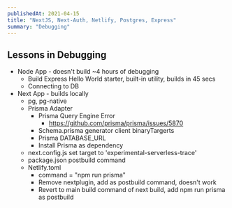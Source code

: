 ```yaml
---
publishedAt: 2021-04-15
title: "NextJS, Next-Auth, Netlify, Postgres, Express"
summary: "Debugging"
---
```


## Lessons in Debugging

-   Node App - doesn't build ~4 hours of debugging
    -   Build Express Hello World starter, built-in utility, builds in 45 secs
    -   Connecting to DB
-   Next App - builds locally
    -   pg, pg-native
    -   Prisma Adapter
        -   Prisma Query Engine Error
            -   https://github.com/prisma/prisma/issues/5870
        -   Schema.prisma generator client binaryTargerts
        -   Prisma DATABASE_URL
        -   Install Prisma as dependency
    -   next.config.js set target to 'experimental-serverless-trace'
    -   package.json postbuild command
    -   Netlify.toml
        -   command = "npm run prisma"
        -   Remove nextplugin, add as postbuild command, doesn't work
        -   Revert to main build command of next build, add npm run prisma as postbuild
